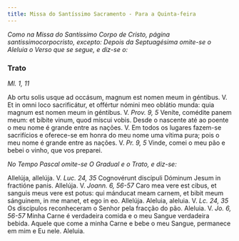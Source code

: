 ```yaml
---
title: Missa do Santíssimo Sacramento - Para a Quinta-feira
---
```


<em>
  Como na Missa do Santíssimo Corpo de Cristo, página santissimocorpocristo,
  excepto:
</em>

<em>
  Depois da Septuagésima omite-se o Aleluia o Verso que se segue, e diz-se o:
</em>

### Trato 

_Ml. 1, 11_

<div class="grid grid-cols-2 gap-5">
  <span class="text-justify">
    Ab ortu solis usque ad occásum, magnum est nomen meum in géntibus. V. Et in
    omni loco sacrificátur, et offértur nómini meo oblátio munda: quia magnum
    est nomen meum in géntibus. V. <em>Prov. 9, 5</em> Veníte, comédite panem
    meum: et bíbite vinum, quod míscui vobis.
  </span>
  <span class="text-justify">
    Desde o nascente até ao poente o meu nome é grande entre as nações. V. Em
    todos os lugares fazem-se sacrifícios e oferece-se em honra do meu nome uma
    vítima pura; pois o meu nome é grande entre as nações. V. <em>Pr. 9, 5</em>
    Vinde, comei o meu pão e bebei o vinho, que vos preparei.
  </span>
</div>

<em>No Tempo Pascal omite-se O Gradual e o Trato, e diz-se:</em>

<div class="grid grid-cols-2 gap-5">
  <span class="text-justify">
    Allelúja, allelúja. V. <em>Luc. 24, 35</em> Cognovérunt discípuli Dóminum
    Jesum in fractióne panis. Allelúja. V. <em>Joann. 6, 56-57</em> Caro mea
    vere est cibus, et sanguis meus vere est potus: qui mánducat meam carnem, et
    bibit meum sánguinem, in me manet, et ego in eo. Allelúja.
  </span>
  <span class="text-justify">
    Aleluia, aleluia. V. <em>Lc. 24, 35</em> Os discípulos reconheceram o Senhor
    pela fracção do pão. Aleluia. V. <em>Jo. 6, 56-57</em> Minha Carne é
    verdadeira comida e o meu Sangue verdadeira bebida. Aquele que come a minha
    Carne e bebe o meu Sangue, permanece em mim e Eu nele. Aleluia.
  </span>
</div>
